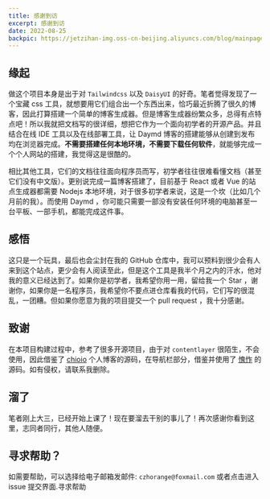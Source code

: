 ```yaml
---
title: 感谢到访
excerpt: 感谢到访
date: 2022-08-25
backpic: https://jetzihan-img.oss-cn-beijing.aliyuncs.com/blog/mainpageBk.png
---
```

## 缘起

做这个项目本身是出于对 `Tailwindcss` 以及 `DaisyUI` 的好奇。笔者觉得发现了一个宝藏
css 工具，就想要用它们组合出一个东西出来，恰巧最近折腾了很久的博客，因此打算搭建一个简单的博客生成器。但是博客生成器纷繁众多，总得有点特点吧！所以我就把文档写的很详细，想把它作为一个面向初学者的开源产品。并且结合在线 IDE 工具以及在线部署工具，让 Daymd 博客的搭建能够从创建到发布均在浏览器完成。**不需要搭建任何本地环境，不需要下载任何软件**，就能够完成一个个人网站的搭建，我觉得这是很酷的。  

相比其他工具，它们的文档往往面向程序员而写，初学者往往很难看懂文档（甚至它们没有中文版）。更别说完成一篇博客搭建了，目前基于 React 或者 Vue 的站点生成器都需要 Nodejs 本地环境，对于很多初学者来说，这是一个坎（比如几个月前的我）。而使用 Daymd ，你可能只需要一部没有安装任何环境的电脑甚至一台平板、一部手机，都能完成这件事。  

## 感悟

这只是一个玩具，最后也会尘封在我的 GitHub 仓库中，我可以预料到很少会有人来到这个站点，更少会有人阅读至此，但是这个工具是我半个月之内的汗水，他对我的意义已经达到了。如果你是初学者，我希望你用一用，留给我一个 Star ，谢谢你，如果你是一名程序员，我希望你不要点进仓库看我的代码，它们写的很混乱，一团糟。但如果你愿意为我的项目提交一个 pull request ，我十分感谢。  

## 致谢

在本项目构建过程中，参考了很多开源项目，由于对 `contentlayer` 很陌生，不会使用，因此借鉴了 [chioio](https://github.com/chioio) 个人博客的源码，在导航栏部分，借鉴并使用了 [愧怍](https://github.com/kuizuo) 的源码。如有侵权，请联系我删除。  

## 溜了

笔者刚上大三，已经开始上课了！现在要溜去干别的事儿了！再次感谢你看到这里，志同者同行，其他人随便。

## 寻求帮助？

<Tips title="遇到问题？">如需要帮助，可以选择给电子邮箱发邮件: `czhorange@foxmail.com` 或者点击进入 issue 提交界面.<To to="https://github.com/inannan423/Daymd/issues">寻求帮助</To></Tips>
